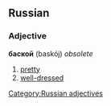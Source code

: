 ==Russian==
[[Category:Russian adjectives]]
===Adjective===
'''баской''' (baskój) ''obsolete''

#[[pretty]]
#[[well-dressed]]
